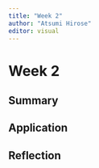 ```yaml
---
title: "Week 2"
author: "Atsumi Hirose"
editor: visual
---
```


# Week 2

## Summary

## Application

## Reflection
